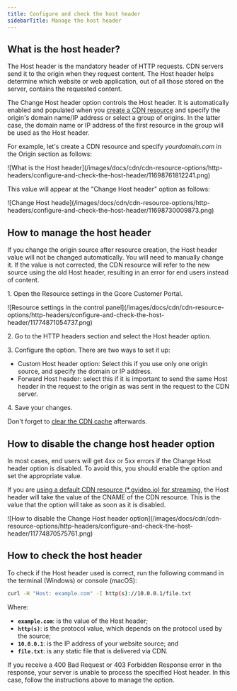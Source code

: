 ---
title: Configure and check the host header
sidebarTitle: Manage the host header
---

## What is the host header?

The Host header is the mandatory header of HTTP requests. CDN servers send it to the origin when they request content. The Host header helps determine which website or web application, out of all those stored on the server, contains the requested content.

The Change Host header option controls the Host header. It is automatically enabled and populated when you [create a CDN resource](/cdn/getting-started/create-a-cdn-resource/create-a-cdn-resource-for-only-static-files) and specify the origin's domain name/IP address or select a group of origins. In the latter case, the domain name or IP address of the first resource in the group will be used as the Host header.

For example, let's create a CDN resource and specify _yourdomain.com_ in the Origin section as follows:


<Frame>![What is the Host header](/images/docs/cdn/cdn-resource-options/http-headers/configure-and-check-the-host-header/11698761812241.png)</Frame>



This value will appear at the "Change Host header" option as follows:


<Frame>![Change Host heade](/images/docs/cdn/cdn-resource-options/http-headers/configure-and-check-the-host-header/11698730009873.png)</Frame>



## How to manage the host header

If you change the origin source after resource creation, the Host header value will not be changed automatically. You will need to manually change it. If the value is not corrected, the CDN resource will refer to the new source using the old Host header, resulting in an error for end users instead of content.

1\. Open the Resource settings in the Gcore Customer Portal.


<Frame>![Resource settings in the control panel](/images/docs/cdn/cdn-resource-options/http-headers/configure-and-check-the-host-header/11774871054737.png)</Frame>



2\. Go to the HTTP headers section and select the Host header option.

3\. Configure the option. There are two ways to set it up:

  * Custom Host header option: Select this if you use only one origin source, and specify the domain or IP address.
  * Forward Host header: select this if it is important to send the same Host header in the request to the origin as was sent in the request to the CDN server.



4\. Save your changes.

Don't forget to [clear the CDN cache](/cdn/clear-cdn-resource-cache-by-url-pattern-or-all) afterwards.

## How to disable the change host header option

In most cases, end users will get 4xx or 5xx errors if the Change Host header option is disabled. To avoid this, you should enable the option and set the appropriate value.

If you are [using a default CDN resource (*.gvideo.io) for streaming](/streaming-platform/how-the-streaming-platform-interact-with-the-cdn), the Host header will take the value of the CNAME of the CDN resource. This is the value that the option will take as soon as it is disabled.


<Frame>![How to disable the Change Host header option](/images/docs/cdn/cdn-resource-options/http-headers/configure-and-check-the-host-header/11774870575761.png)</Frame>



## How to check the host header

To check if the Host header used is correct, run the following command in the terminal (Windows) or console (macOS):

```sh
curl -H "Host: example.com" -I http(s)://10.0.0.1/file.txt
```

Where:

  * **`example.com`**: is the value of the Host header;
  * **`http(s)`**: is the protocol value, which depends on the protocol used by the source;
  * **`10.0.0.1`**: is the IP address of your website source; and
  * **`file.txt`**: is any static file that is delivered via CDN.



If you receive a 400 Bad Request or 403 Forbidden Response error in the response, your server is unable to process the specified Host header. In this case, follow the instructions above to manage the option.